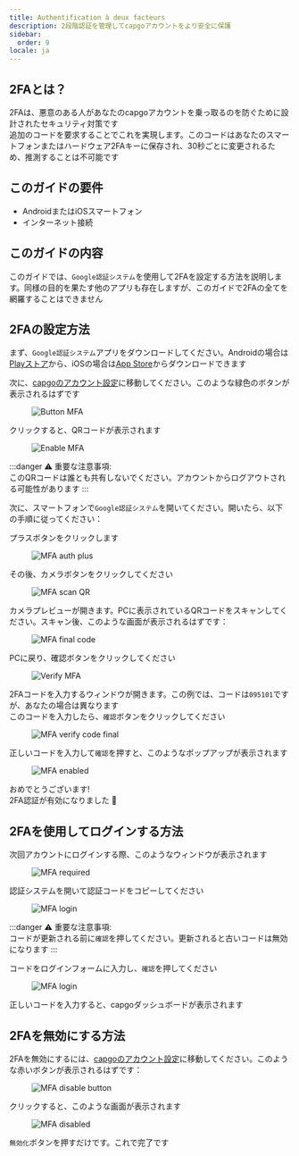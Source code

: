 ```yaml
---
title: Authentification à deux facteurs
description: 2段階認証を管理してcapgoアカウントをより安全に保護
sidebar:
  order: 9
locale: ja
---
```


## 2FAとは？

2FAは、悪意のある人があなたのcapgoアカウントを乗っ取るのを防ぐために設計されたセキュリティ対策です\
追加のコードを要求することでこれを実現します。このコードはあなたのスマートフォンまたはハードウェア2FAキーに保存され、30秒ごとに変更されるため、推測することは不可能です

## このガイドの要件
 - AndroidまたはiOSスマートフォン
 - インターネット接続

## このガイドの内容

このガイドでは、`Google認証システム`を使用して2FAを設定する方法を説明します。同様の目的を果たす他のアプリも存在しますが、このガイドで2FAの全てを網羅することはできません

## 2FAの設定方法

まず、`Google認証システム`アプリをダウンロードしてください。Androidの場合は[Playストア](https://play.google.com/store/apps/details/?id=comgoogleandroidappsauthenticator2)から、iOSの場合は[App Store](https://appsapplecom/us/app/google-authenticator/id388497605/)からダウンロードできます

次に、[capgoのアカウント設定](https://web.capgo.app/dashboard/settings/account/)に移動してください。このような緑色のボタンが表示されるはずです

<figure><img style="margin-left: auto; margin-right: auto" src="/button-mfa.webp" alt="Button MFA" /><figcaption></figcaption></figure>

クリックすると、QRコードが表示されます

<figure><img style="margin-left: auto; margin-right: auto" src="/enable-mfa.webp" alt="Enable MFA" /><figcaption></figcaption></figure>

:::danger
⚠️ 重要な注意事項: \
このQRコードは誰とも共有しないでください。アカウントからログアウトされる可能性があります
:::

次に、スマートフォンで`Google認証システム`を開いてください。開いたら、以下の手順に従ってください：

プラスボタンをクリックします

<figure><img style="margin-left: auto; margin-right: auto" src="/mfa-auth-plus.webp" alt="MFA auth plus" /><figcaption></figcaption></figure>

その後、カメラボタンをクリックしてください

<figure><img style="margin-left: auto; margin-right: auto" src="/mfa-scan-qr.webp" alt="MFA scan QR" /><figcaption></figcaption></figure>

カメラプレビューが開きます。PCに表示されているQRコードをスキャンしてください。スキャン後、このような画面が表示されるはずです：

<figure><img style="margin-left: auto; margin-right: auto" src="/mfa-final-code.webp" alt="MFA final code" /><figcaption></figcaption></figure>

PCに戻り、確認ボタンをクリックしてください

<figure><img style="margin-left: auto; margin-right: auto" src="/enable-mfa-verify.webp" alt="Verify MFA" /><figcaption></figcaption></figure>

2FAコードを入力するウィンドウが開きます。この例では、コードは`095101`ですが、あなたの場合は異なります\
このコードを入力したら、`確認`ボタンをクリックしてください

<figure><img style="margin-left: auto; margin-right: auto" src="/mfa-verify-final-code.webp" alt="MFA verify code final" /><figcaption></figcaption></figure>

正しいコードを入力して`確認`を押すと、このようなポップアップが表示されます

<figure><img style="margin-left: auto; margin-right: auto" src="/mfa-enabled.webp" alt="MFA enabled" /><figcaption></figcaption></figure>

おめでとうございます!\
2FA認証が有効になりました 🎉

## 2FAを使用してログインする方法

次回アカウントにログインする際、このようなウィンドウが表示されます
<figure><img style="margin-left: auto; margin-right: auto" src="/mfa-required.webp" alt="MFA required" /><figcaption></figcaption></figure>

認証システムを開いて認証コードをコピーしてください

<figure><img style="margin-left: auto; margin-right: auto" src="/mfa-login.webp" alt="MFA login" /><figcaption></figcaption></figure>

:::danger
⚠️ 重要な注意事項: \
コードが更新される前に`確認`を押してください。更新されると古いコードは無効になります
:::

コードをログインフォームに入力し、`確認`を押してください

<figure><img style="margin-left: auto; margin-right: auto" src="/mfa-final-login-verify.webp" alt="MFA login" /><figcaption></figcaption></figure>

正しいコードを入力すると、capgoダッシュボードが表示されます

## 2FAを無効にする方法

2FAを無効にするには、[capgoのアカウント設定](https://web.capgo.app/dashboard/settings/account/)に移動してください。このような赤いボタンが表示されるはずです：

<figure><img style="margin-left: auto; margin-right: auto" src="/mfa-disable-button.webp" alt="MFA disable button" /><figcaption></figcaption></figure>

クリックすると、このような画面が表示されます

<figure><img style="margin-left: auto; margin-right: auto" src="/mfa-disable-2.webp" alt="MFA disabled" /><figcaption></figcaption></figure>

`無効化`ボタンを押すだけです。これで完了です